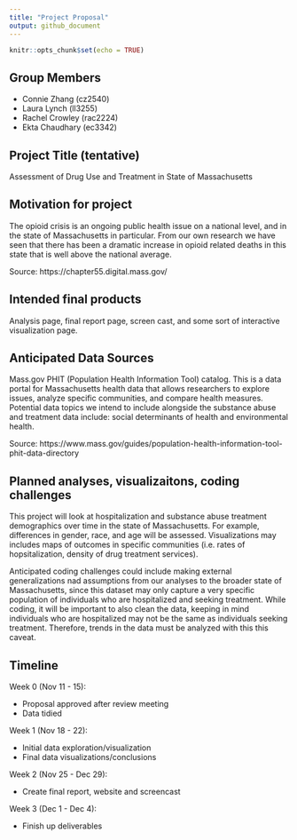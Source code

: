 ```yaml
---
title: "Project Proposal" 
output: github_document
---
```


```r
knitr::opts_chunk$set(echo = TRUE)
```

## Group Members 
* Connie Zhang (cz2540)
* Laura Lynch (ll3255)
* Rachel Crowley (rac2224)
* Ekta Chaudhary (ec3342)

## Project Title (tentative)
Assessment of Drug Use and Treatment in State of Massachusetts 

## Motivation for project 
The opioid crisis is an ongoing public health issue on a national level, and in the state of Massachusetts in particular. From our own research we have seen that there has been a dramatic increase in opioid related deaths in this state that is well above the national average. 

Source: https://chapter55.digital.mass.gov/

## Intended final products 
Analysis page, final report page, screen cast, and some sort of interactive visualization page. 

## Anticipated Data Sources 
Mass.gov PHIT (Population Health Information Tool) catalog. This is a data portal for Massachusetts health data that allows researchers to explore issues, analyze specific communities, and compare health measures. Potential data topics we intend to include alongside the substance abuse and treatment data include: social determinants of health and environmental health. 

Source: https://www.mass.gov/guides/population-health-information-tool-phit-data-directory

## Planned analyses, visualizaitons, coding challenges
This project will look at hospitalization and substance abuse treatment demographics over time in the state of Massachusetts. For example, differences in gender, race, and age will be assessed. Visualizations may includes maps of outcomes in specific communities (i.e. rates of hopsitalization, density of drug treatment services). 

Anticipated coding challenges could include making external generalizations nad assumptions from our analyses to the broader state of Massachusetts, since this dataset may only capture a very specific population of individuals who are hospitalized and seeking treatment. While coding, it will be important to also clean the data, keeping in mind individuals who are hospitalized may not be the same as individuals seeking treatment. Therefore, trends in the data must be analyzed with this this caveat.

## Timeline 
Week 0 (Nov 11 - 15):

* Proposal approved after review meeting
* Data tidied

Week 1 (Nov 18 - 22):

* Initial data exploration/visualization
* Final data visualizations/conclusions

Week 2 (Nov 25 - Dec 29):

* Create final report, website and screencast

Week 3 (Dec 1 - Dec 4): 

* Finish up deliverables
